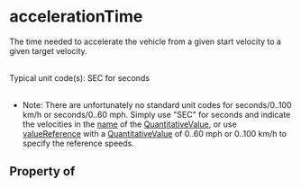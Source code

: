 # accelerationTime

The time needed to accelerate the vehicle from a given start velocity to a given target velocity.<br/><br/>

Typical unit code(s): SEC for seconds<br/><br/>

<ul>
<li>Note: There are unfortunately no standard unit codes for seconds/0..100 km/h or seconds/0..60 mph. Simply use "SEC" for seconds and indicate the velocities in the <a class="localLink" href="/name">name</a> of the <a class="localLink" href="/QuantitativeValue">QuantitativeValue</a>, or use <a class="localLink" href="/valueReference">valueReference</a> with a <a class="localLink" href="/QuantitativeValue">QuantitativeValue</a> of 0..60 mph or 0..100 km/h to specify the reference speeds.</li>
</ul>

## Property of



